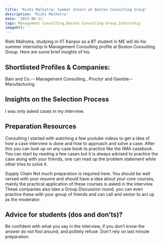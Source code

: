 ---
title: 'Rishi Malhotra: Summer Intern at Boston Consulting Group'
description: 'Rishi Malhotra'
date: '2023-06-21'
tags: Management Consulting,Boston Consulting Group,Internship
imageUrl: ''
---

Rishi Malhotra, studying in IIT Kanpur as a BT student in ME will do
his summer internship in Management Consulting profile at Boston Consulting Group. Here are some brief
insights of his.

## Shortlisted Profiles & Companies:
Bain and Co.-- Management Consulting ,  Proctor and Gamble-- Manufacturing

## Insights on the Selection Process
I was only asked cases in my interview.

##  Preparation Resources
Consulting
I started with watching a few youtube videos to get a idea of how a case interview is done and how to approach and solve a case. After this you can look up on any case book to practice like the IIMA casebook. You can start by reading a few cases but it is always advised to practice the case along with your friends, one can read up the problem statement while other tries to solve it.

Supply Chain
Not much preparation is required here. You should be well versed with your resume and should have a idea about your core courses, mainly the practical application of these courses is asked in the interview. These companies also take a Group Discussion round, you can even practice these with your group of friends and can call and senior to act up as the moderator.

## Advice for students (dos and don’ts)? 
Be confident with what you say in the interview, if you don’t know the answer do not
fool around, and politely refuse.
Don't rely on last minute preparation.

